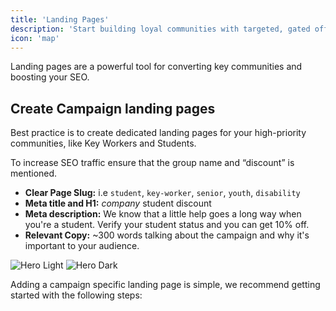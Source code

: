 ```yaml
---
title: 'Landing Pages'
description: 'Start building loyal communities with targeted, gated offers.'
icon: 'map'
---
```




Landing pages are a powerful tool for converting key communities and boosting your SEO.


## Create Campaign landing pages
<Tip>
  Best practice is to create dedicated landing pages for your high-priority communities, like Key Workers and Students.

  To increase SEO traffic ensure that the group name and “discount” is mentioned.

  - **Clear Page Slug:** i.e `student`, `key-worker`, `senior`, `youth`, `disability`
  - **Meta title and H1:** _company_ student discount
  - **Meta description:** We know that a little help goes a long way when you're a student. Verify your student status and you can get 10% off.
  - **Relevant Copy:** ~300 words talking about the campaign and why it's important to your audience.

</Tip>

<Frame caption="Farfetch campaign pages drive evergreen revenue growth YoY.">
  <img
    className="block dark:hidden"
    src="/images/farfetchCampaign.png"
    alt="Hero Light"
  />
  <img
    className="hidden dark:block"
    src="/images/farfetchCampaign.png"
    alt="Hero Dark"
  />
</Frame>

Adding a campaign specific landing page is simple, we recommend getting started with the following steps:


<LandingPageSteps />

 
